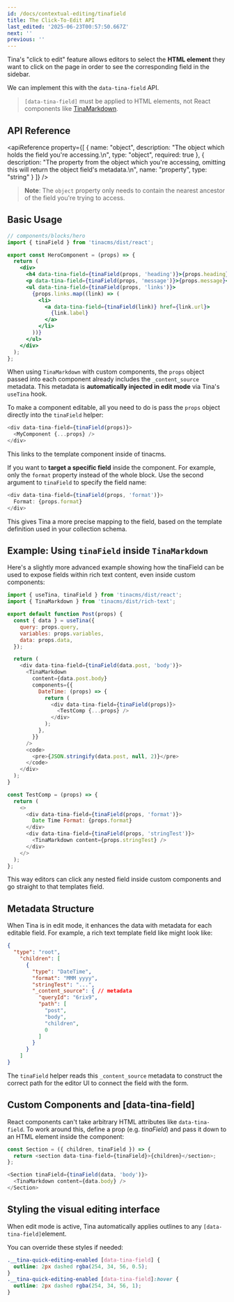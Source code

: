 ```yaml
---
id: /docs/contextual-editing/tinafield
title: The Click-To-Edit API
last_edited: '2025-06-23T00:57:50.667Z'
next: ''
previous: ''
---
```


Tina's "click to edit" feature allows editors to select the **HTML element** they want to click on the page in order to see the corresponding field in the sidebar.

We can implement this with the `data-tina-field` API.

> `[data-tina-field]` must be applied to HTML elements, not React components like [TinaMarkdown](https://tina.io/docs/editing/markdown#rendering-content-with-tinamarkdown).

## API Reference

<apiReference
  property={[
    {
      name: "object",
      description: "The object which holds the field you're accessing.\n",
      type: "object",
      required: true
    },
    {
      description:
        "The property from the object which you're accessing, omitting this will return the object field's metadata.\n",
      name: "property",
      type: "string"
    }
  ]}
/>

> **Note**: The `object` property only needs to contain the nearest ancestor of the field you're trying to access.

## Basic Usage

```jsx
// components/blocks/hero
import { tinaField } from 'tinacms/dist/react';

export const HeroComponent = (props) => {
  return (
    <div>
      <h4 data-tina-field={tinaField(props, 'heading')}>{props.heading}</h4>
      <p data-tina-field={tinaField(props, 'message')}>{props.message}</p>
      <ul data-tina-field={tinaField(props, 'links')}>
        {props.links.map((link) => (
          <li>
            <a data-tina-field={tinaField(link)} href={link.url}>
              {link.label}
            </a>
          </li>
        ))}
      </ul>
    </div>
  );
};
```

When using `TinaMarkdown` with custom components, the `props` object passed into each component already includes the `_content_source` metadata. This metadata is **automatically injected in edit mode** via Tina's `useTina` hook.

To make a component editable, all you need to do is pass the `props` object directly into the `tinaField` helper:

```javascript
<div data-tina-field={tinaField(props)}>
  <MyComponent {...props} />
</div>

```

This links to the template component inside of tinacms.

If you want to **target a specific field** inside the component. For example, only the `format` property instead of the whole block. Use the second argument to `tinaField` to specify the field name:

```javascript
<div data-tina-field={tinaField(props, 'format')}>
  Format: {props.format}
</div>
```

This gives Tina a more precise mapping to the field, based on the template definition used in your collection schema.

## Example: Using `tinaField` inside `TinaMarkdown`

Here's a slightly more advanced example showing how the tinaField can be used to expose fields within rich text content, even inside custom components:

```javascript
import { useTina, tinaField } from 'tinacms/dist/react';
import { TinaMarkdown } from 'tinacms/dist/rich-text';

export default function Post(props) {
  const { data } = useTina({
    query: props.query,
    variables: props.variables,
    data: props.data,
  });

  return (
    <div data-tina-field={tinaField(data.post, 'body')}>
      <TinaMarkdown
        content={data.post.body}
        components={{
          DateTime: (props) => {
            return (
              <div data-tina-field={tinaField(props)}>
                <TestComp {...props} />
              </div>
            );
          },
        }}
      />
      <code>
        <pre>{JSON.stringify(data.post, null, 2)}</pre>
      </code>
    </div>
  );
}

const TestComp = (props) => {
  return (
    <>
      <div data-tina-field={tinaField(props, 'format')}>
        Date Time Format: {props.format}
      </div>
      <div data-tina-field={tinaField(props, 'stringTest')}>
        <TinaMarkdown content={props.stringTest} />
      </div>
    </>
  );
};

```

This way editors can click any nested field inside custom components and go straight to that templates field.

## Metadata Structure

When Tina is in edit mode, it enhances the data with metadata for each editable field. For example, a rich text template field like  might look like:

```json
{
  "type": "root",
    "children": [
      {
        "type": "DateTime",
        "format": "MMM yyyy",
        "stringTest": "...",
        "_content_source": { // metadata
          "queryId": "6rix9",
          "path": [
            "post",
            "body",
            "children",
            0
          ]
        }
      }
    ]
}

```

The `tinaField` helper reads this `_content_source` metadata to construct the correct path for the editor UI to connect the field with the form.

## Custom Components and \[data-tina-field]

React components can't take arbitrary HTML attributes like `data-tina-field`. To work around this, define a prop (e.g. *tinaField*) and pass it down to an HTML element inside the component:

```javascript
const Section = ({ children, tinaField }) => {
  return <section data-tina-field={tinaField}>{children}</section>;
};

<Section tinaField={tinaField(data, 'body')}>
  <TinaMarkdown content={data.body} />
</Section>

```

## Styling the visual editing interface

<WebmEmbed embedSrc="/video/quick-edit-demo.webm" />

When edit mode is active, Tina automatically applies outlines to any `[data-tina-field]`element.

You can override these styles if needed:

```css
.__tina-quick-editing-enabled [data-tina-field] {
  outline: 2px dashed rgba(254, 34, 56, 0.5);
}
.__tina-quick-editing-enabled [data-tina-field]:hover {
  outline: 2px dashed rgba(254, 34, 56, 1);
}
```
